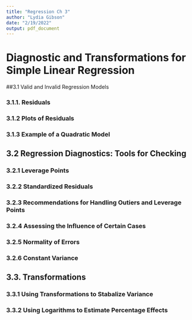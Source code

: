 ```yaml
---
title: "Regression Ch 3"
author: "Lydia Gibson"
date: "2/19/2022"
output: pdf_document
---
```


# Diagnostic and Transformations for Simple Linear Regression

##3.1 Valid and Invalid Regression Models


### 3.1.1. Residuals

### 3.1.2 Plots of Residuals

### 3.1.3 Example of a Quadratic Model









## 3.2 Regression Diagnostics: Tools for Checking

### 3.2.1 Leverage Points

### 3.2.2 Standardized Residuals

### 3.2.3 Recommendations for Handling Outiers and Leverage Points


### 3.2.4 Assessing the Influence of Certain Cases

### 3.2.5 Normality of Errors

### 3.2.6 Constant Variance






## 3.3. Transformations

### 3.3.1 Using Transformations to Stabalize Variance

### 3.3.2 Using Logarithms to Estimate Percentage Effects








